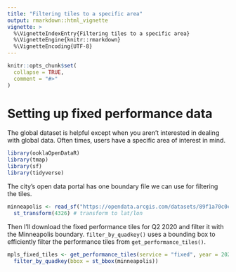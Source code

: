 ```yaml
---
title: "Filtering tiles to a specific area"
output: rmarkdown::html_vignette
vignette: >
  %\VignetteIndexEntry{Filtering tiles to a specific area}
  %\VignetteEngine{knitr::rmarkdown}
  %\VignetteEncoding{UTF-8}
---
```


```r
knitr::opts_chunk$set(
  collapse = TRUE,
  comment = "#>"
)
```

# Setting up fixed performance data

The global dataset is helpful except when you aren't interested in dealing with global data. Often times, users have a specific area of interest in mind. 

```r
library(ooklaOpenDataR)
library(tmap)
library(sf)
library(tidyverse)
```

The city's open data portal has one boundary file we can use for filtering the tiles. 

```r
minneapolis <- read_sf("https://opendata.arcgis.com/datasets/89f1a70c0cf24d7692e2d02fdf8f4e47_0.geojson") %>%
  st_transform(4326) # transform to lat/lon
```

Then I'll download the fixed performance tiles for Q2 2020 and filter it with the Minneapolis boundary. `filter_by_quadkey()` uses a bounding box to efficiently filter the performance tiles from `get_performance_tiles()`.

```r
mpls_fixed_tiles <- get_performance_tiles(service = "fixed", year = 2020, quarter = 2, sf = TRUE) %>%
  filter_by_quadkey(bbox = st_bbox(minneapolis))
```

